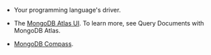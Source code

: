 * Your programming language's driver.

* The [MongoDB Atlas UI](https://www.mongodb.com/docs/atlas/). To learn more, see
  <SubstitutionReference name="atlas-ref"><Ref url="query-documents-atlas-ui">Query Documents with MongoDB Atlas</Ref></SubstitutionReference>.

* [MongoDB Compass](https://www.mongodb.com/docs/compass/current/).
